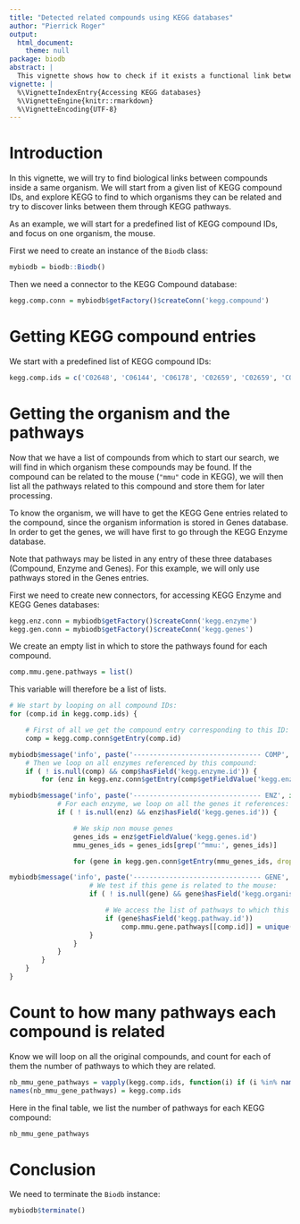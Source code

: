 ```yaml
---
title: "Detected related compounds using KEGG databases"
author: "Pierrick Roger"
output:
  html_document:
    theme: null
package: biodb
abstract: |
  This vignette shows how to check if it exists a functional link between compounds, in pathways, using KEGG databases.
vignette: |
  %\VignetteIndexEntry{Accessing KEGG databases}
  %\VignetteEngine{knitr::rmarkdown}
  %\VignetteEncoding{UTF-8}
---
```


# Introduction

In this vignette, we will try to find biological links between compounds inside a same organism. We will start from a given list of KEGG compound IDs, and explore KEGG to find to which organisms they can be related and try to discover links between them through KEGG pathways.

As an example, we will start for a predefined list of KEGG compound IDs, and focus on one organism, the mouse.

First we need to create an instance of the `Biodb` class:
```r
mybiodb = biodb::Biodb()
```

Then we need a connector to the KEGG Compound database:
```r
kegg.comp.conn = mybiodb$getFactory()$createConn('kegg.compound')
```

# Getting KEGG compound entries

We start with a predefined list of KEGG compound IDs:
```r
kegg.comp.ids = c('C02648', 'C06144', 'C06178', 'C02659', 'C02659', 'C01746', 'C01746', 'C00741', 'C01770', 'C01771', 'C02497', 'C16267', 'C00741', 'C01770', 'C01771', 'C02497', 'C16267', 'C02640', 'C00134', 'C00041', 'C00099', 'C00133', 'C00213', 'C01401', 'C01537', 'C02116', 'C11488', 'C07090', 'C14279', 'C00414', 'C02019', 'C08497', 'C16310', 'C11118', 'C02240')
```

# Getting the organism and the pathways

Now that we have a list of compounds from which to start our search, we will find in which organism these compounds may be found. If the compound can be related to the mouse (`"mmu"` code in KEGG), we will then list all the pathways related to this compound and store them for later processing.

To know the organism, we will have to get the KEGG Gene entries related to the compound, since the organism information is stored in Genes database.
In order to get the genes, we will have first to go through the KEGG Enzyme database.

Note that pathways may be listed in any entry of these three databases (Compound, Enzyme and Genes). For this example, we will only use pathways stored in the Genes entries.

First we need to create new connectors, for accessing KEGG Enzyme and KEGG Genes databases:
```r
kegg.enz.conn = mybiodb$getFactory()$createConn('kegg.enzyme')
kegg.gen.conn = mybiodb$getFactory()$createConn('kegg.genes')
```

We create an empty list in which to store the pathways found for each compound.
```r
comp.mmu.gene.pathways = list()
```
This variable will therefore be a list of lists.

```r
# We start by looping on all compound IDs:
for (comp.id in kegg.comp.ids) {

	# First of all we get the compound entry corresponding to this ID:
	comp = kegg.comp.conn$getEntry(comp.id)

mybiodb$message('info', paste('-------------------------------- COMP', if (is.null(comp)) 'NULL' else comp$getFieldValue('accession')))
	# Then we loop on all enzymes referenced by this compound:
	if ( ! is.null(comp) && comp$hasField('kegg.enzyme.id')) {
		for (enz in kegg.enz.conn$getEntry(comp$getFieldValue('kegg.enzyme.id'), drop = FALSE)) {

mybiodb$message('info', paste('-------------------------------- ENZ', if (is.null(enz)) 'NULL' else enz$getFieldValue('accession')))
			# For each enzyme, we loop on all the genes it references:
			if ( ! is.null(enz) && enz$hasField('kegg.genes.id')) {

				# We skip non mouse genes
				genes_ids = enz$getFieldValue('kegg.genes.id')
				mmu_genes_ids = genes_ids[grep('^mmu:', genes_ids)]

				for (gene in kegg.gen.conn$getEntry(mmu_genes_ids, drop = FALSE)) {

mybiodb$message('info', paste('-------------------------------- GENE', if (is.null(gene)) 'NULL' else gene$getFieldValue('accession')))
					# We test if this gene is related to the mouse:
					if ( ! is.null(gene) && gene$hasField('kegg.organism.code') && gene$getFieldValue('kegg.organism.code') == 'mmu') {

						# We access the list of pathways to which this gene is related, and store it in our variable:
						if (gene$hasField('kegg.pathway.id'))
							comp.mmu.gene.pathways[[comp.id]] = unique(c(comp.mmu.gene.pathways[[comp.id]], gene$getFieldValue('kegg.pathway.id')))
					}
				}
			}
		}
	}
}
```

# Count to how many pathways each compound is related

Know we will loop on all the original compounds, and count for each of them the number of pathways to which they are related.

```r
nb_mmu_gene_pathways = vapply(kegg.comp.ids, function(i) if (i %in% names(comp.mmu.gene.pathways)) length(comp.mmu.gene.pathways[[i]]) else 0, FUN.VALUE = 0)
names(nb_mmu_gene_pathways) = kegg.comp.ids
```

Here in the final table, we list the number of pathways for each KEGG compound:
```r
nb_mmu_gene_pathways
```

# Conclusion

We need to terminate the `Biodb` instance:
```r
mybiodb$terminate()
```
